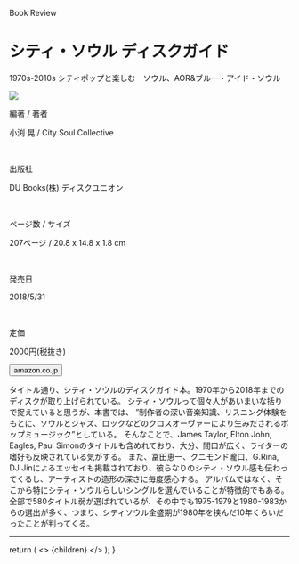 
<Row >
  <Column colMd={"12"} colLg={"12"} noGutterMdLeft="">
      <p className="largeP">Book Review</p>
    <h1 className="h1-no-bottom-margin">
    シティ・ソウル ディスクガイド 
    </h1>
    <p className="largeP">1970s-2010s シティポップと楽しむ　ソウル、AOR&ブルー・アイド・ソウル </p>
  </Column>
</Row>

<Row>
<Column colMd={"4"} colLg={"4"} noGutterMdLeft="">

<a href="https://amzn.to/31zagoF"><img src="../../images/books/citysouldiskguide.jpg"/></a>

</Column>
<Column colMd={"8"} colLg={"8"} noGutterMdLeft="">
  <div>
    <p>編著 / 著者</p>
    <p className="largeP">
    小渕 晃 / City Soul Collective
    </p>
    <br/>
    <p>出版社</p>
    <p className="largeP">
    DU Books(株) ディスクユニオン
    </p>
    <br/>
    <p>ページ数 / サイズ</p>
    <p className="largeP">
    207ページ / 20.8 x 14.8 x 1.8 cm 
    </p>
    <br/>
    <p>発売日</p>
    <p className="largeP">
    2018/5/31
    </p>
    <br/>
    <p>定価</p>
    <p className="largeP">
    2000円(税抜き)
    </p>
    <div>
    <Button href="https://amzn.to/31zagoF" kind="primary" size="small" renderIcon={ArrowUpRight24}>
          amazon.co.jp
    </Button>
    </div>
  </div>
</Column>
</Row>

<Row>
  <Column colMd={"8"} colLg={"8"} noGutterMdLeft="">
    <p>
    タイトル通り、シティ・ソウルのディスクガイド本。1970年から2018年までのディスクが取り上げられている。
    シティ・ソウルって個々人があいまいな括りで捉えていると思うが、本書では、
    ”制作者の深い音楽知識、リスニング体験をもとに、ソウルとジャズ、ロックなどのクロスオーヴァーにより生みだされるポップミュージック”としている。
    そんなことで、James Taylor, Elton John, Eagles, Paul Simonのタイトルも含めれており、大分、間口が広く、ライターの嗜好も反映されている気がする。
    また、冨田恵一、クニモンド瀧口、G.Rina, DJ Jinによるエッセイも掲載されており、彼らなりのシティ・ソウル感も伝わってくるし、アーティストの造形の深さに毎度感心する。
    アルバムではなく、そこから特にシティ・ソウルらしいシングルを選んでいることが特徴的でもある。
    全部で580タイトル弱が選ばれているが、その中でも1975-1979と1980-1983からの選出が多く、つまり、シティソウル全盛期が1980年を挟んだ10年くらいだったことが判ってくる。
    </p>
  </Column>
</Row>

<hr/>

  return (
    <>
      {children}
    </>
  );
}